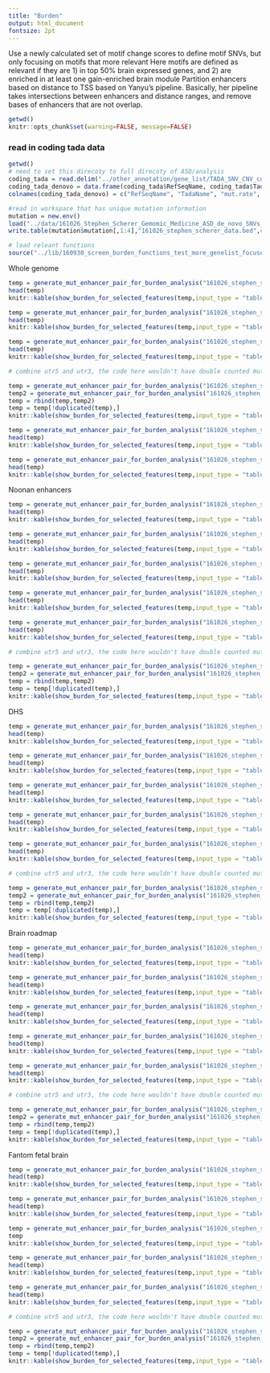 ```yaml
---
title: "Burden"
output: html_document
fontsize: 2pt
---
```


Use a newly calculated set of motif change scores to define motif SNVs, but only focusing on motifs that more relevant
Here motifs are defined as relevant if they are 1) in top 50% brain expressed genes, and 2) are enriched in at least one gain-enriched brain module
Partition enhancers based on distance to TSS based on Yanyu's pipeline. 
Basically, her pipeline takes intersections between enhancers and distance ranges, and remove bases of enhancers that are not overlap. 
```r
getwd()
knitr::opts_chunk$set(warning=FALSE, message=FALSE)
```
### read in coding tada data

```r
getwd()
# need to set this direcoty to full direcoty of ASD/analysis
coding_tada = read.delim("../other_annotation/gene_list/TADA_SNV_CNV_combined_Feb7.txt", header = TRUE, sep = "\t", stringsAsFactors = FALSE)
coding_tada_denovo = data.frame(coding_tada$RefSeqName, coding_tada$TadaName, coding_tada$mut.rate, coding_tada$dn.LoF, coding_tada$dn.mis3, coding_tada$BF.SNV.dn, coding_tada$BF.combined, coding_tada$qvalue.combined)
colnames(coding_tada_denovo) = c("RefSeqName", "TadaName", "mut.rate", "dn.LoF", "dn.mis3", "BF.SNV.dn", "BF.combined", "qvalue.combined")

#read in workspace that has unique mutation information
mutation = new.env()
load("../data/161026_Stephen_Scherer_Gemomic_Medicine_ASD_de_novo_SNVs_germline_with_NC_control_data_matrixtransformed_for_old_code.Rdata", envir = mutation)
write.table(mutation$mutation[,1:4],"161026_stephen_scherer_data.bed",col.names = FALSE, row.names = FALSE, sep = "\t", quote = FALSE)

# load releant functions
source("../lib/160930_screen_burden_functions_test_more_genelist_focused.R")

```


Whole genome

```r
temp = generate_mut_enhancer_pair_for_burden_analysis("161026_stephen_scherer_data.bed","../other_annotation/epigenomic_annotation/Whole_genome.promoter_1kb_genename.bed")
head(temp)
knitr::kable(show_burden_for_selected_features(temp,input_type = "table",ref = "self"),digit = c(rep(2,5),5,5,5), col.names = table_colname)

```

```r
temp = generate_mut_enhancer_pair_for_burden_analysis("161026_stephen_scherer_data.bed","../other_annotation/epigenomic_annotation/Whole_genome.5utr_genename.bed")
head(temp)
knitr::kable(show_burden_for_selected_features(temp,input_type = "table",ref = "self"),digit = c(rep(2,5),5,5,5), col.names = table_colname)

```

```r
temp = generate_mut_enhancer_pair_for_burden_analysis("161026_stephen_scherer_data.bed","../other_annotation/epigenomic_annotation/Whole_genome.3utr_genename.bed")
head(temp)
knitr::kable(show_burden_for_selected_features(temp,input_type = "table",ref = "self"),digit = c(rep(2,5),5,5,5), col.names = table_colname)

```

```r
# combine utr5 and utr3, the code here wouldn't have double counted mutations because of overlaps in utr5 and utr3

temp = generate_mut_enhancer_pair_for_burden_analysis("161026_stephen_scherer_data.bed","../other_annotation/epigenomic_annotation/Whole_genome.3utr_genename.bed")
temp2 = generate_mut_enhancer_pair_for_burden_analysis("161026_stephen_scherer_data.bed","../other_annotation/epigenomic_annotation/Whole_genome.5utr_genename.bed")
temp = rbind(temp,temp2)
temp = temp[!duplicated(temp),]
knitr::kable(show_burden_for_selected_features(temp,input_type = "table",ref = "self"),digit = c(rep(2,5),5,5,5), col.names = table_colname)

```




```r
temp = generate_mut_enhancer_pair_for_burden_analysis("161026_stephen_scherer_data.bed","../other_annotation/epigenomic_annotation/Whole_genome.yanyu_pipeline_enhancers.10000.bp_within_TSS.bed")
head(temp)
knitr::kable(show_burden_for_selected_features(temp,input_type = "table",ref = "self"),digit = c(rep(2,5),5,5,5), col.names = table_colname)

```

```r
temp = generate_mut_enhancer_pair_for_burden_analysis("161026_stephen_scherer_data.bed","../other_annotation/epigenomic_annotation/Whole_genome.yanyu_pipeline_enhancers.10000_to_20000.bp_within_TSS.bed")
head(temp)
knitr::kable(show_burden_for_selected_features(temp,input_type = "table",ref = "self"),digit = c(rep(2,5),5,5,5), col.names = table_colname)

```


Noonan enhancers
```r
temp = generate_mut_enhancer_pair_for_burden_analysis("161026_stephen_scherer_data.bed","../other_annotation/epigenomic_annotation/Noonan_brain_union.yanyu_pipeline_enhancers.10000.bp_within_TSS.bed")
head(temp)
knitr::kable(show_burden_for_selected_features(temp,input_type = "table",ref = "self"),digit = c(rep(2,5),5,5,5), col.names = table_colname)

```

```r
temp = generate_mut_enhancer_pair_for_burden_analysis("161026_stephen_scherer_data.bed","../other_annotation/epigenomic_annotation/Noonan_brain_union.yanyu_pipeline_enhancers.10000_to_20000.bp_within_TSS.bed")
head(temp)
knitr::kable(show_burden_for_selected_features(temp,input_type = "table",ref = "self"),digit = c(rep(2,5),5,5,5), col.names = table_colname)

```

```r
temp = generate_mut_enhancer_pair_for_burden_analysis("161026_stephen_scherer_data.bed","../other_annotation/epigenomic_annotation/Noonan_brain_union.promoter_1kb_genename.bed")
head(temp)
knitr::kable(show_burden_for_selected_features(temp,input_type = "table",ref = "self"),digit = c(rep(2,5),5,5,5), col.names = table_colname)

```

```r
temp = generate_mut_enhancer_pair_for_burden_analysis("161026_stephen_scherer_data.bed","../other_annotation/epigenomic_annotation/Noonan_brain_union.5utr_genename.bed")
head(temp)
knitr::kable(show_burden_for_selected_features(temp,input_type = "table",ref = "self"),digit = c(rep(2,5),5,5,5), col.names = table_colname)

```

```r
temp = generate_mut_enhancer_pair_for_burden_analysis("161026_stephen_scherer_data.bed","../other_annotation/epigenomic_annotation/Noonan_brain_union.3utr_genename.bed")
head(temp)
knitr::kable(show_burden_for_selected_features(temp,input_type = "table",ref = "self"),digit = c(rep(2,5),5,5,5), col.names = table_colname)

```


```r
# combine utr5 and utr3, the code here wouldn't have double counted mutations because of overlaps in utr5 and utr3

temp = generate_mut_enhancer_pair_for_burden_analysis("161026_stephen_scherer_data.bed","../other_annotation/epigenomic_annotation/Noonan_brain_union.3utr_genename.bed")
temp2 = generate_mut_enhancer_pair_for_burden_analysis("161026_stephen_scherer_data.bed","../other_annotation/epigenomic_annotation/Noonan_brain_union.5utr_genename.bed")
temp = rbind(temp,temp2)
temp = temp[!duplicated(temp),]
knitr::kable(show_burden_for_selected_features(temp,input_type = "table",ref = "self"),digit = c(rep(2,5),5,5,5), col.names = table_colname)

```


DHS
```r
temp = generate_mut_enhancer_pair_for_burden_analysis("161026_stephen_scherer_data.bed","../other_annotation/epigenomic_annotation/Encode_DHS_union.yanyu_pipeline_enhancers.10000.bp_within_TSS.bed")
head(temp)
knitr::kable(show_burden_for_selected_features(temp,input_type = "table",ref = "self"),digit = c(rep(2,5),5,5,5), col.names = table_colname)

```

```r
temp = generate_mut_enhancer_pair_for_burden_analysis("161026_stephen_scherer_data.bed","../other_annotation/epigenomic_annotation/Encode_DHS_union.yanyu_pipeline_enhancers.10000_to_20000.bp_within_TSS.bed")
head(temp)
knitr::kable(show_burden_for_selected_features(temp,input_type = "table",ref = "self"),digit = c(rep(2,5),5,5,5), col.names = table_colname)

```

```r
temp = generate_mut_enhancer_pair_for_burden_analysis("161026_stephen_scherer_data.bed","../other_annotation/epigenomic_annotation/Encode_DHS_union.promoter_1kb_genename.bed")
head(temp)
knitr::kable(show_burden_for_selected_features(temp,input_type = "table",ref = "self"),digit = c(rep(2,5),5,5,5), col.names = table_colname)

```

```r
temp = generate_mut_enhancer_pair_for_burden_analysis("161026_stephen_scherer_data.bed","../other_annotation/epigenomic_annotation/Encode_DHS_union.5utr_genename.bed")
head(temp)
knitr::kable(show_burden_for_selected_features(temp,input_type = "table",ref = "self"),digit = c(rep(2,5),5,5,5), col.names = table_colname)

```

```r
temp = generate_mut_enhancer_pair_for_burden_analysis("161026_stephen_scherer_data.bed","../other_annotation/epigenomic_annotation/Encode_DHS_union.3utr_genename.bed")
head(temp)
knitr::kable(show_burden_for_selected_features(temp,input_type = "table",ref = "self"),digit = c(rep(2,5),5,5,5), col.names = table_colname)

```

```r
# combine utr5 and utr3, the code here wouldn't have double counted mutations because of overlaps in utr5 and utr3

temp = generate_mut_enhancer_pair_for_burden_analysis("161026_stephen_scherer_data.bed","../other_annotation/epigenomic_annotation/Encode_DHS_union.3utr_genename.bed")
temp2 = generate_mut_enhancer_pair_for_burden_analysis("161026_stephen_scherer_data.bed","../other_annotation/epigenomic_annotation/Encode_DHS_union.5utr_genename.bed")
temp = rbind(temp,temp2)
temp = temp[!duplicated(temp),]
knitr::kable(show_burden_for_selected_features(temp,input_type = "table",ref = "self"),digit = c(rep(2,5),5,5,5), col.names = table_colname)

```


Brain roadmap
```r
temp = generate_mut_enhancer_pair_for_burden_analysis("161026_stephen_scherer_data.bed","../other_annotation/epigenomic_annotation/Brain_roadmap_union.yanyu_pipeline_enhancers.10000.bp_within_TSS.bed")
head(temp)
knitr::kable(show_burden_for_selected_features(temp,input_type = "table",ref = "self"),digit = c(rep(2,5),5,5,5), col.names = table_colname)

```

```r
temp = generate_mut_enhancer_pair_for_burden_analysis("161026_stephen_scherer_data.bed","../other_annotation/epigenomic_annotation/Brain_roadmap_union.yanyu_pipeline_enhancers.10000_to_20000.bp_within_TSS.bed")
head(temp)
knitr::kable(show_burden_for_selected_features(temp,input_type = "table",ref = "self"),digit = c(rep(2,5),5,5,5), col.names = table_colname)

```

```r
temp = generate_mut_enhancer_pair_for_burden_analysis("161026_stephen_scherer_data.bed","../other_annotation/epigenomic_annotation/Brain_roadmap_union.promoter_1kb_genename.bed")
head(temp)
knitr::kable(show_burden_for_selected_features(temp,input_type = "table",ref = "self"),digit = c(rep(2,5),5,5,5), col.names = table_colname)

```

```r
temp = generate_mut_enhancer_pair_for_burden_analysis("161026_stephen_scherer_data.bed","../other_annotation/epigenomic_annotation/Brain_roadmap_union.5utr_genename.bed")
head(temp)
knitr::kable(show_burden_for_selected_features(temp,input_type = "table",ref = "self"),digit = c(rep(2,5),5,5,5), col.names = table_colname)

```

```r
temp = generate_mut_enhancer_pair_for_burden_analysis("161026_stephen_scherer_data.bed","../other_annotation/epigenomic_annotation/Brain_roadmap_union.3utr_genename.bed")
head(temp)
knitr::kable(show_burden_for_selected_features(temp,input_type = "table",ref = "self"),digit = c(rep(2,5),5,5,5), col.names = table_colname)

```

```r
# combine utr5 and utr3, the code here wouldn't have double counted mutations because of overlaps in utr5 and utr3

temp = generate_mut_enhancer_pair_for_burden_analysis("161026_stephen_scherer_data.bed","../other_annotation/epigenomic_annotation/Brain_roadmap_union.3utr_genename.bed")
temp2 = generate_mut_enhancer_pair_for_burden_analysis("161026_stephen_scherer_data.bed","../other_annotation/epigenomic_annotation/Brain_roadmap_union.5utr_genename.bed")
temp = rbind(temp,temp2)
temp = temp[!duplicated(temp),]
knitr::kable(show_burden_for_selected_features(temp,input_type = "table",ref = "self"),digit = c(rep(2,5),5,5,5), col.names = table_colname)

```


Fantom fetal brain
```r
temp = generate_mut_enhancer_pair_for_burden_analysis("161026_stephen_scherer_data.bed","../other_annotation/epigenomic_annotation/Fantom_fetal_brain_500bp_union.yanyu_pipeline_enhancers.10000.bp_within_TSS.bed")
head(temp)
knitr::kable(show_burden_for_selected_features(temp,input_type = "table",ref = "self"),digit = c(rep(2,5),5,5,5), col.names = table_colname)

```

```r
temp = generate_mut_enhancer_pair_for_burden_analysis("161026_stephen_scherer_data.bed","../other_annotation/epigenomic_annotation/Fantom_fetal_brain_500bp_union.yanyu_pipeline_enhancers.10000_to_20000.bp_within_TSS.bed")
head(temp)
knitr::kable(show_burden_for_selected_features(temp,input_type = "table",ref = "self"),digit = c(rep(2,5),5,5,5), col.names = table_colname)

```

```r
temp = generate_mut_enhancer_pair_for_burden_analysis("161026_stephen_scherer_data.bed","../other_annotation/epigenomic_annotation/Fantom_fetal_brain_500bp_union.promoter_1kb_genename.bed")
temp
knitr::kable(show_burden_for_selected_features(temp,input_type = "table",ref = "self"),digit = c(rep(2,5),5,5,5), col.names = table_colname)

```

```r
temp = generate_mut_enhancer_pair_for_burden_analysis("161026_stephen_scherer_data.bed","../other_annotation/epigenomic_annotation/Fantom_fetal_brain_500bp_union.5utr_genename.bed")
head(temp)
knitr::kable(show_burden_for_selected_features(temp,input_type = "table",ref = "self"),digit = c(rep(2,5),5,5,5), col.names = table_colname)

```

```r
temp = generate_mut_enhancer_pair_for_burden_analysis("161026_stephen_scherer_data.bed","../other_annotation/epigenomic_annotation/Fantom_fetal_brain_500bp_union.3utr_genename.bed")
head(temp)
knitr::kable(show_burden_for_selected_features(temp,input_type = "table",ref = "self"),digit = c(rep(2,5),5,5,5), col.names = table_colname)

```

```r
# combine utr5 and utr3, the code here wouldn't have double counted mutations because of overlaps in utr5 and utr3

temp = generate_mut_enhancer_pair_for_burden_analysis("161026_stephen_scherer_data.bed","../other_annotation/epigenomic_annotation/Fantom_fetal_brain_500bp_union.3utr_genename.bed")
temp2 = generate_mut_enhancer_pair_for_burden_analysis("161026_stephen_scherer_data.bed","../other_annotation/epigenomic_annotation/Fantom_fetal_brain_500bp_union.5utr_genename.bed")
temp = rbind(temp,temp2)
temp = temp[!duplicated(temp),]
knitr::kable(show_burden_for_selected_features(temp,input_type = "table",ref = "self"),digit = c(rep(2,5),5,5,5), col.names = table_colname)

```